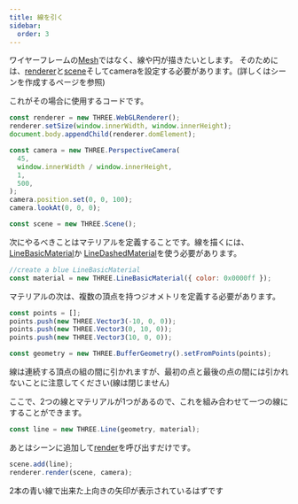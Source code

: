 ```yaml
---
title: 線を引く
sidebar:
  order: 3
---
```


<div>

ワイヤーフレームの[Mesh](api/objects/Mesh)ではなく、線や円が描きたいとします。
そのためには、[renderer](api/renderers/WebGLRenderer)と[scene](api/scenes/Scene)そしてcameraを設定する必要があります。(詳しくはシーンを作成するページを参照)

これがその場合に使用するコードです。

```javascript
const renderer = new THREE.WebGLRenderer();
renderer.setSize(window.innerWidth, window.innerHeight);
document.body.appendChild(renderer.domElement);

const camera = new THREE.PerspectiveCamera(
  45,
  window.innerWidth / window.innerHeight,
  1,
  500,
);
camera.position.set(0, 0, 100);
camera.lookAt(0, 0, 0);

const scene = new THREE.Scene();
```

次にやるべきことはマテリアルを定義することです。線を描くには、[LineBasicMaterial](api/materials/LineBasicMaterial)か [LineDashedMaterial](api/materials/LineDashedMaterial)を使う必要があります。

```javascript
//create a blue LineBasicMaterial
const material = new THREE.LineBasicMaterial({ color: 0x0000ff });
```

マテリアルの次は、複数の頂点を持つジオメトリを定義する必要があります。

```javascript
const points = [];
points.push(new THREE.Vector3(-10, 0, 0));
points.push(new THREE.Vector3(0, 10, 0));
points.push(new THREE.Vector3(10, 0, 0));

const geometry = new THREE.BufferGeometry().setFromPoints(points);
```

線は連続する頂点の組の間に引かれますが、最初の点と最後の点の間には引かれないことに注意してください(線は閉じません)

ここで、2つの線とマテリアルが1つがあるので、これを組み合わせて一つの線にすることができます。

```javascript
const line = new THREE.Line(geometry, material);
```

あとはシーンに追加して[render](api/renderers/WebGLRenderer#render)を呼び出すだけです。

```javascript
scene.add(line);
renderer.render(scene, camera);
```

2本の青い線で出来た上向きの矢印が表示されているはずです

</div>
